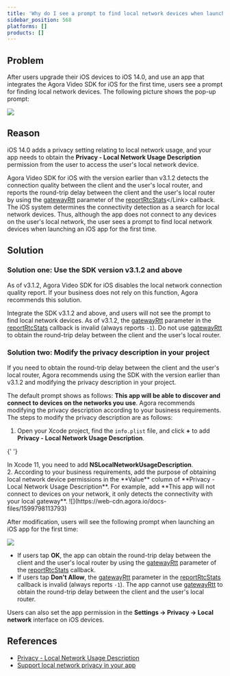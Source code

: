 ```yaml
---
title: 'Why do I see a prompt to find local network devices when launching an iOS app integrated with the Agora Video SDK?'
sidebar_position: 568
platforms: []
products: []
---
```



## Problem

After users upgrade their iOS devices to iOS 14.0, and use an app that integrates the Agora Video SDK for iOS for the first time, users see a prompt for finding local network devices. The following picture shows the pop-up prompt:

![](https://web-cdn.agora.io/docs-files/1599797972248)

## Reason

iOS 14.0 adds a privacy setting relating to local network usage, and your app needs to obtain the **Privacy - Local Network Usage Description** permission from the user to access the user's local network device.

Agora Video SDK for iOS with the version earlier than v3.1.2 detects the connection quality between the client and the user's local router, and reports the round-trip delay between the client and the user's local router by using the [gatewayRtt](https://api-ref.agora.io/en/video-sdk/ios/3.x/Classes/AgoraChannelStats.html#//api/name/gatewayRtt) parameter of the <Link to="{{Global.API_REF_IOS_ROOT}}/class_irtcengineeventhandler.html#callback_irtcengineeventhandler_onrtcstats">[reportRtcStats](https://api-ref.agora.io/en/video-sdk/ios/3.x/Protocols/AgoraRtcEngineDelegate.html#//api/name/rtcEngine:reportRtcStats:)</Link> callback. The iOS system determines the connectivity detection as a search for local network devices. Thus, although the app does not connect to any devices on the user's local network, the user sees a prompt to find local network devices when launching an iOS app for the first time.

## Solution

### Solution one: Use the SDK version v3.1.2 and above

As of v3.1.2, Agora Video SDK for iOS disables the local network connection quality report. If your business does not rely on this function, Agora recommends this solution.

Integrate the SDK v3.1.2 and above, and users will not see the prompt to find local network devices. As of v3.1.2, the [gatewayRtt](https://api-ref.agora.io/en/video-sdk/ios/3.x/Classes/AgoraChannelStats.html#//api/name/gatewayRtt) parameter in the [reportRtcStats](https://api-ref.agora.io/en/video-sdk/ios/3.x/Protocols/AgoraRtcEngineDelegate.html#//api/name/rtcEngine:reportRtcStats:) callback is invalid (always reports `-1`). Do not use [gatewayRtt](https://api-ref.agora.io/en/video-sdk/ios/3.x/Classes/AgoraChannelStats.html#//api/name/gatewayRtt) to obtain the round-trip delay between the client and the user's local router.

### Solution two: Modify the privacy description in your project

If you need to obtain the round-trip delay between the client and the user's local router, Agora recommends using the SDK with the version earlier than v3.1.2 and modifying the privacy description in your project.

The default prompt shows as follows: **This app will be able to discover and connect to devices on the networks you use**. Agora recommends modifying the privacy description according to your business requirements. The steps to modify the privacy description are as follows:

1. Open your Xcode project, find the `info.plist` file, and click **+** to add **Privacy - Local Network Usage Description**.

{' '}

<div class="alert info">
  In Xcode 11, you need to add <b>NSLocalNetworkUsageDescription</b>.
</div>
2. According to your business requirements, add the purpose of obtaining local network device permissions
in the **Value** column of **Privacy - Local Network Usage Description**. For example, add **This app
will not connect to devices on your network, it only detects the connectivity with your local gateway**.
![](https://web-cdn.agora.io/docs-files/1599798113793)

After modification, users will see the following prompt when launching an iOS app for the first time:

![](https://web-cdn.agora.io/docs-files/1599798127052)

- If users tap **OK**, the app can obtain the round-trip delay between the client and the user's local router by using the [gatewayRtt](https://api-ref.agora.io/en/video-sdk/ios/3.x/Classes/AgoraChannelStats.html#//api/name/gatewayRtt) parameter of the [reportRtcStats](https://api-ref.agora.io/en/video-sdk/ios/3.x/Protocols/AgoraRtcEngineDelegate.html#//api/name/rtcEngine:reportRtcStats:) callback.
- If users tap **Don't Allow**, the [gatewayRtt](https://api-ref.agora.io/en/video-sdk/ios/3.x/Classes/AgoraChannelStats.html#//api/name/gatewayRtt) parameter in the [reportRtcStats](https://api-ref.agora.io/en/video-sdk/ios/3.x/Protocols/AgoraRtcEngineDelegate.html#//api/name/rtcEngine:reportRtcStats:) callback is invalid (always reports `-1`). The app cannot use [gatewayRtt](https://api-ref.agora.io/en/video-sdk/ios/3.x/Classes/AgoraChannelStats.html#//api/name/gatewayRtt) to obtain the round-trip delay between the client and the user's local router.

Users can also set the app permission in the **Settings -> Privacy -> Local network** interface on iOS devices.

## References

- [Privacy - Local Network Usage Description](https://developer.apple.com/documentation/bundleresources/information_property_list/nslocalnetworkusagedescription)
- [Support local network privacy in your app](https://developer.apple.com/videos/play/wwdc2020/10110/)

